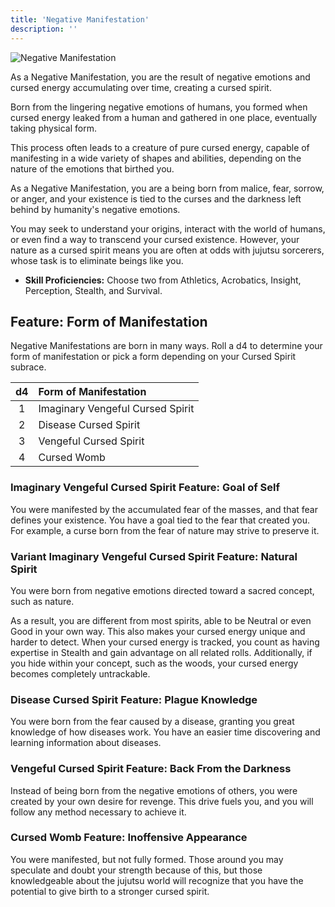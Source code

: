 ```yaml
---
title: 'Negative Manifestation'
description: ''
---
```


<img
  src="/images/backgrounds/negative-manifestation.jpg"
  alt="Negative Manifestation"
/>

As a Negative Manifestation, you are the result of negative emotions and cursed energy accumulating over time, creating a cursed spirit. 

Born from the lingering negative emotions of humans, you formed when cursed energy leaked from a human and gathered in one place, eventually taking physical form. 

This process often leads to a creature of pure cursed energy, capable of manifesting in a wide variety of shapes and abilities, depending on the nature of the emotions that birthed you. 

As a Negative Manifestation, you are a being born from malice, fear, sorrow, or anger, and your existence is tied to the curses and the darkness left behind by humanity's negative emotions. 

You may seek to understand your origins, interact with the world of humans, or even find a way to transcend your cursed existence. However, your nature as a cursed spirit means you are often at odds with jujutsu sorcerers, whose task is to eliminate beings like you.

- **Skill Proficiencies:** Choose two from Athletics, Acrobatics, Insight, Perception, Stealth, and Survival. 

## Feature: Form of Manifestation
Negative Manifestations are born in many ways. Roll a d4 to determine your form of manifestation or pick a form depending on your Cursed Spirit subrace.

|d4 | Form of Manifestation|
|:-:|:-|
|1 | Imaginary Vengeful Cursed Spirit|
|2 | Disease Cursed Spirit|
|3 | Vengeful Cursed Spirit|
|4 | Cursed Womb|

### Imaginary Vengeful Cursed Spirit Feature: Goal of Self
You were manifested by the accumulated fear of the masses, and that fear defines your existence. You have a goal tied to the fear that created you. For example, a curse born from the fear of nature may strive to preserve it.

### Variant Imaginary Vengeful Cursed Spirit Feature: Natural Spirit
You were born from negative emotions directed toward a sacred concept, such as nature. 

As a result, you are different from most spirits, able to be Neutral or even Good in your own way. This also makes your cursed energy unique and harder to detect. When your cursed energy is tracked, you count as having expertise in Stealth and gain advantage on all related rolls. Additionally, if you hide within your concept, such as the woods, your cursed energy becomes completely untrackable.

### Disease Cursed Spirit Feature: Plague Knowledge
You were born from the fear caused by a disease, granting you great knowledge of how diseases work. You have an easier time discovering and learning information about diseases.

### Vengeful Cursed Spirit Feature: Back From the Darkness
Instead of being born from the negative emotions of others, you were created by your own desire for revenge. This drive fuels you, and you will follow any method necessary to achieve it.

### Cursed Womb Feature: Inoffensive Appearance
You were manifested, but not fully formed. Those around you may speculate and doubt your strength because of this, but those knowledgeable about the jujutsu world will recognize that you have the potential to give birth to a stronger cursed spirit.